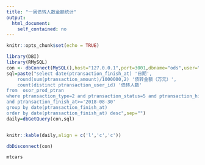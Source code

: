 ```yaml
---
title: "一周债转人数金额统计"
output: 
  html_document:
    self_contained: no
---
```


```r
knitr::opts_chunk$set(echo = TRUE)
```



```r
library(DBI)
library(RMySQL)
con <- dbConnect(MySQL(),host="127.0.0.1",port=3001,dbname="ods",user="u_qnn_kaifa",password="Kaifa_qnN")
sql=paste("select date(ptransaction_finish_at) '日期',
    round(sum(ptransaction_amount)/1000000,2) '债转金额（万元）',
    count(distinct ptransaction_user_id) '债转人数'
from  osor_prod_ptran
where ptransaction_type=2 and ptransaction_status=5 and ptransaction_hide_type=0
and ptransaction_finish_at>='2018-08-30'
group by date(ptransaction_finish_at)
order by date(ptransaction_finish_at) desc",sep="")
daily=dbGetQuery(con,sql)


knitr::kable(daily,align = c('l','c','c'))
```

```r
dbDisconnect(con)
```

```r
mtcars
```

